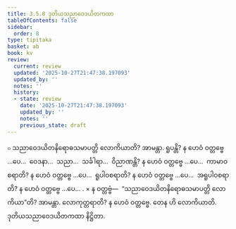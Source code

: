 ```yaml
---
title: 3.5.8 ဒုတိယသညာဝေဒယိတကထာ
tableOfContents: false
sidebar:
  order: 8
type: tipitaka
basket: ab
book: kv
review:
  current: review
  updated: '2025-10-27T21:47:38.197093'
  updated_by: ''
  notes: ''
  history:
  - state: review
    date: '2025-10-27T21:47:38.197093'
    updated_by: ''
    notes: ''
    previous_state: draft
---
```



<ReviewStatus review={frontmatter.review} showDetails={true} />

<HypothesisAnnotation frontmatter={frontmatter} />

<DynamicBreadcrumb />

<Division number="730" book="kv" e="ch" v="32" p="374">

<Paragraph number="2317" book="kv">
๐ သညာဝေဒယိတနိရောဓသမာပတ္တိ လောကိယာတိ? အာမန္တာ. ရူပန္တိ? န ဟေဝံ ဝတ္တဗ္ဗေ …ပေ…  ဝေဒနာ…  သညာ…  သင်္ခါရာ…  ဝိညာဏန္တိ? န ဟေဝံ ဝတ္တဗ္ဗေ …ပေ…  ကာမာဝစရာတိ? န ဟေဝံ ဝတ္တဗ္ဗေ …ပေ…  ရူပါဝစရာတိ? န ဟေဝံ ဝတ္တဗ္ဗေ …ပေ…  အရူပါဝစရာတိ? န ဟေဝံ ဝတ္တဗ္ဗေ …ပေ… .
</Paragraph>

</Division>
<Division number="731" book="kv" e="ch" v="32" p="375">

<Paragraph number="2318" book="kv">
× န ဝတ္တဗ္ဗံ—  “သညာဝေဒယိတနိရောဓသမာပတ္တိ လောကိယာ”တိ? အာမန္တာ. လောကုတ္တရာတိ? န ဟေဝံ ဝတ္တဗ္ဗေ. တေန ဟိ လောကိယာတိ.

</Paragraph>
</Division>

<Paragraph number="2319" type="center" book="kv">
ဒုတိယသညာဝေဒယိတကထာ နိဋ္ဌိတာ.
</Paragraph>